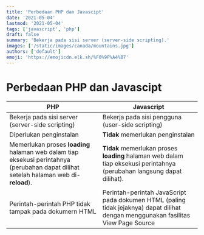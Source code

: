 ```yaml
---
title: 'Perbedaan PHP dan Javascipt'
date: '2021-05-04'
lastmod: '2021-05-04'
tags: ['javascript', 'php']
draft: false
summary: 'Bekerja pada sisi server (server-side scripting).'
images: ['/static/images/canada/mountains.jpg']
authors: ['default']
emoji: 'https://emojicdn.elk.sh/%F0%9F%A4%B7'
---
```


# Perbedaan PHP dan Javascipt

| PHP                                                                                                                                    | Javascript                                                                                                                         |
| -------------------------------------------------------------------------------------------------------------------------------------- | ---------------------------------------------------------------------------------------------------------------------------------- |
| Bekerja pada sisi server (server-side scripting)                                                                                       | Bekerja pada sisi pengguna (user-side scripting)                                                                                   |
| Diperlukan penginstalan                                                                                                                | **Tidak** memerlukan penginstalan                                                                                                  |
| Memerlukan proses **loading** halaman web dalam tiap eksekusi perintahnya (perubahan dapat dilihat setelah halaman web di-**reload**). | **Tidak** memerlukan proses **loading** halaman web dalam tiap eksekusi perintahnya (perubahan langsung dapat dilihat).            |
| Perintah-perintah PHP tidak tampak pada dokumern HTML                                                                                  | Perintah-perintah JavaScript pada dokumen HTML (paling tidak jejaknya) dapat dilihat dengan menggunakan fasilitas View Page Source |

